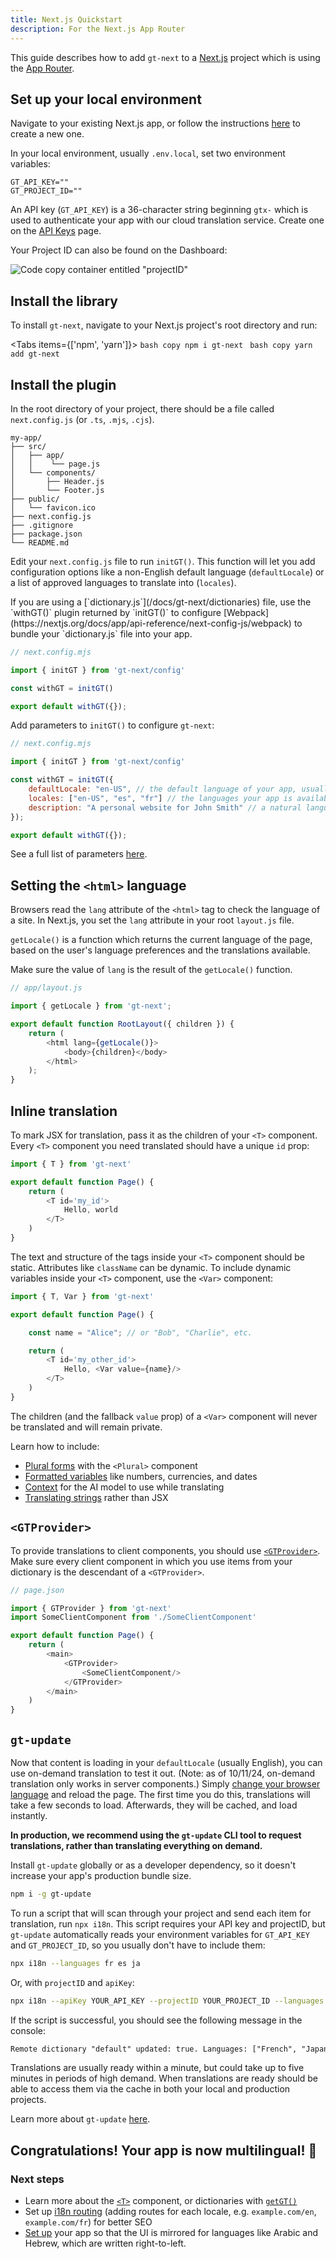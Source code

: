 ```yaml
---
title: Next.js Quickstart
description: For the Next.js App Router
---
```


This guide describes how to add `gt-next` to a [Next.js](https://nextjs.org) project which is using the [App Router](https://nextjs.org/docs#app-router-vs-pages-router).

## Set up your local environment

Navigate to your existing Next.js app, or follow the instructions [here](https://nextjs.org/docs/getting-started/installation) to create a new one.

In your local environment, usually `.env.local`, set two environment variables:

```.env copy
GT_API_KEY=""
GT_PROJECT_ID=""
```

An API key (`GT_API_KEY`) is a 36-character string beginning `gtx-` which is used to authenticate your app with our cloud translation service. Create one on the [API Keys](https://www.generaltranslation.com/dashboard/redirect/api-keys) page.

Your Project ID can also be found on the Dashboard:

![Code copy container entitled "projectID"](/screenshots/project_id.jpeg)

## Install the library

To install `gt-next`, navigate to your Next.js project's root directory and run: 

<Tabs items={['npm', 'yarn']}>
    <Tab value="npm">
    ```bash copy
    npm i gt-next
    ```
    </Tab>
    <Tab value="yarn">
    ```bash copy
    yarn add gt-next
    ```
    </Tab>
</Tabs>

## Install the plugin

In the root directory of your project, there should be a file called `next.config.js` (or `.ts`, `.mjs`, `.cjs`).

```
my-app/
├── src/
│   ├── app/
│   │    └── page.js
│   └── components/
│       ├── Header.js
│       └── Footer.js
├── public/
│   └── favicon.ico
├── next.config.js
├── .gitignore
├── package.json
└── README.md
```

Edit your `next.config.js` file to run `initGT()`. This function will let you add configuration options like a non-English default language (`defaultLocale`) or a list of approved languages to translate into (`locales`). 

<Callout>
    If you are using a [`dictionary.js`](/docs/gt-next/dictionaries) file, use the `withGT()` plugin returned by `initGT()` to configure [Webpack](https://nextjs.org/docs/app/api-reference/next-config-js/webpack) to bundle your `dictionary.js` file into your app.
</Callout>

```js copy
// next.config.mjs

import { initGT } from 'gt-next/config'

const withGT = initGT()

export default withGT({});
```

Add parameters to `initGT()` to configure `gt-next`:

```js copy
// next.config.mjs

import { initGT } from 'gt-next/config'

const withGT = initGT({
    defaultLocale: "en-US", // the default language of your app, usually "en" or "en-US"
    locales: ["en-US", "es", "fr"] // the languages your app is available in
    description: "A personal website for John Smith" // a natural language description of your site used to aid in translation
});

export default withGT({});
```

See a full list of parameters [here](/docs/gt-next/advanced/config).

## Setting the `<html>` language

Browsers read the `lang` attribute of the `<html>` tag to check the language of a site. 
In Next.js, you set the `lang` attribute in your root `layout.js` file.

`getLocale()` is a function which returns the current language of the page, based on the user's language preferences and the translations available.

Make sure the value of `lang` is the result of the `getLocale()` function.

```js copy
// app/layout.js

import { getLocale } from 'gt-next';

export default function RootLayout({ children }) {
    return (
        <html lang={getLocale()}>
            <body>{children}</body>
        </html>
    );
}
```

## Inline translation

To mark JSX for translation, pass it as the children of your `<T>` component.
Every `<T>` component you need translated should have a unique `id` prop:

```js copy
import { T } from 'gt-next'

export default function Page() {
    return (
        <T id='my_id'>
            Hello, world
        </T>
    )
}
```

The text and structure of the tags inside your `<T>` component should be static. 
Attributes like `className` can be dynamic.
To include dynamic variables inside your `<T>` component, use the `<Var>` component:

```js copy
import { T, Var } from 'gt-next'

export default function Page() {

    const name = "Alice"; // or "Bob", "Charlie", etc.

    return (
        <T id='my_other_id'>
            Hello, <Var value={name}/>
        </T>
    )
}
```

The children (and the fallback `value` prop) of a `<Var>` component will never be translated and will remain private.

Learn how to include:
- [Plural forms](/dictionaries/plurals) with the `<Plural>` component
- [Formatted variables](/dictionaries/variables) like numbers, currencies, and dates
- [Context](/docs/gt-next#context) for the AI model to use while translating
- [Translating strings](/docs/gt-next#translate) rather than JSX

## `<GTProvider>`

To provide translations to client components, you should use [`<GTProvider>`](/docs/gt-next/gt-provider). Make sure every client component in which you use items from your dictionary is the descendant of a `<GTProvider>`.

```javascript copy
// page.json

import { GTProvider } from 'gt-next'
import SomeClientComponent from './SomeClientComponent'

export default function Page() {
    return (
        <main>
            <GTProvider>
                <SomeClientComponent/>
            </GTProvider>
        </main>
    )
}
```

## `gt-update`

Now that content is loading in your `defaultLocale` (usually English), you can use on-demand translation to test it out. (Note: as of 10/11/24, on-demand translation only works in server components.) Simply [change your browser language](https://support.google.com/chrome/answer/173424) and reload the page.
The first time you do this, translations will take a few seconds to load. Afterwards, they will be cached, and load instantly.

**In production, we recommend using the `gt-update` CLI tool to request translations, rather than translating everything on demand.**

Install `gt-update` globally or as a developer dependency, so it doesn't increase your app's production bundle size.

```bash copy
npm i -g gt-update
```

To run a script that will scan through your project and send each item for translation, run `npx i18n`. This script requires your API key and projectID, but `gt-update` automatically reads your environment variables for `GT_API_KEY` and `GT_PROJECT_ID`, so you usually don't have to include them:

```bash copy
npx i18n --languages fr es ja
```

Or, with `projectID` and `apiKey`:

```bash copy
npx i18n --apiKey YOUR_API_KEY --projectID YOUR_PROJECT_ID --languages fr es ja
```

If the script is successful, you should see the following message in the console:

```txt
Remote dictionary "default" updated: true. Languages: ["French", "Japanese", "Spanish"]. Translations are usually live within a minute. Check status: www.generaltranslation.com/dashboard.
```

Translations are usually ready within a minute, but could take up to five minutes in periods of high demand. When translations are ready should be able to access them via the cache in both your local and production projects.

Learn more about `gt-update` [here](/docs/gt-next/cli).

## Congratulations! Your app is now multilingual! 🥳

### Next steps

- Learn more about the [`<T>`](/docs/gt-next) component, or dictionaries with [`getGT()`](/docs/gt-next/dictionaries)
- Set up [i18n routing](/docs/gt-next/routing) (adding routes for each locale, e.g. `example.com/en`, `example.com/fr`) for better SEO
- [Set up](/docs/gt-next/advanced/rtl) your app so that the UI is mirrored for languages like Arabic and Hebrew, which are written right-to-left.